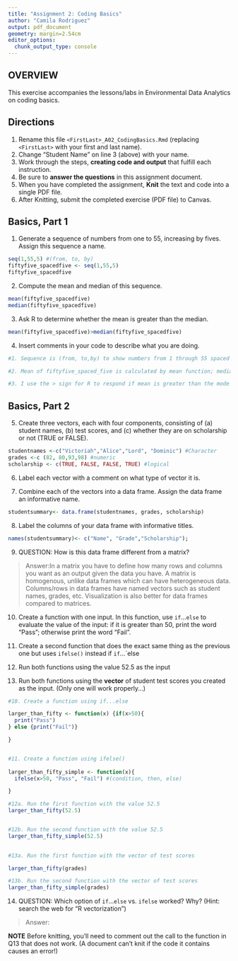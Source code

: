 ```yaml
---
title: "Assignment 2: Coding Basics"
author: "Camila Rodriguez"
output: pdf_document
geometry: margin=2.54cm
editor_options: 
  chunk_output_type: console
---
```


## OVERVIEW

This exercise accompanies the lessons/labs in Environmental Data Analytics on coding basics.

## Directions

1.  Rename this file `<FirstLast>_A02_CodingBasics.Rmd` (replacing `<FirstLast>` with your first and last name).
2.  Change "Student Name" on line 3 (above) with your name.
3.  Work through the steps, **creating code and output** that fulfill each instruction.
4.  Be sure to **answer the questions** in this assignment document.
5.  When you have completed the assignment, **Knit** the text and code into a single PDF file.
6.  After Knitting, submit the completed exercise (PDF file) to Canvas.

## Basics, Part 1

1.  Generate a sequence of numbers from one to 55, increasing by fives. Assign this sequence a name.
```r
seq(1,55,5) #(from, to, by)
fiftyfive_spacedfive <- seq(1,55,5)
fiftyfive_spacedfive

```


2.  Compute the mean and median of this sequence.

```r
mean(fiftyfive_spacedfive)
median(fiftyfive_spacedfive)
```


3.  Ask R to determine whether the mean is greater than the median.
```r
mean(fiftyfive_spacedfive)>median(fiftyfive_spacedfive)

```


4.  Insert comments in your code to describe what you are doing.

```r
#1. Sequence is (from, to,by) to show numbers from 1 through 55 spaced by 5

#2. Mean of fiftyfive_spaced_five is calculated by mean function; median is calculatd by median function

#3. I use the > sign for R to respond if mean is greater than the mode

```

## Basics, Part 2

5.  Create three vectors, each with four components, consisting of (a) student names, (b) test scores, and (c) whether they are on scholarship or not (TRUE or FALSE).
```r
studentnames <-c("Victoriah","Alice","Lord", "Dominic") #Character
grades <-c (82, 80,93,98) #numeric
scholarship <- c(TRUE, FALSE, FALSE, TRUE) #logical
```


6.  Label each vector with a comment on what type of vector it is.

7.  Combine each of the vectors into a data frame. Assign the data frame an informative name.
```r
studentsummary<- data.frame(studentnames, grades, scholarship)
```


8.  Label the columns of your data frame with informative titles.

```r
names(studentsummary)<- c("Name", "Grade","Scholarship"); 
```

9.  QUESTION: How is this data frame different from a matrix?

> Answer:In a matrix you have to define how many rows and columns you want as an output given the data you have. A matrix is homogenous, unlike data frames which can have heterogeneous data. Columns/rows in data frames have named vectors such as student names, grades, etc. Visualization is also better for data frames compared to matrices. 


10. Create a function with one input. In this function, use `if`...`else` to evaluate the value of the input: if it is greater than 50, print the word "Pass"; otherwise print the word "Fail". 

11. Create a second function that does the exact same thing as the previous one but uses `ifelse()` instead if `if`...`else 


12. Run both functions using the value 52.5 as the input



13. Run both functions using the **vector** of student test scores you created as the input. (Only one will work properly...)


```r
#10. Create a function using if...else

larger_than_fifty <- function(x) {if(x>50){
  print("Pass")
} else {print("Fail")}

}


#11. Create a function using ifelse()
  
larger_than_fifty_simple <- function(x){
  ifelse(x>50, "Pass", "Fail") #(condition, then, else)

}

#12a. Run the first function with the value 52.5
larger_than_fifty(52.5)


#12b. Run the second function with the value 52.5
larger_than_fifty_simple(52.5)
  

#13a. Run the first function with the vector of test scores

larger_than_fifty(grades)

#13b. Run the second function with the vector of test scores
larger_than_fifty_simple(grades)
```

14. QUESTION: Which option of `if`...`else` vs. `ifelse` worked? Why? (Hint: search the web for "R vectorization")

> Answer:


**NOTE** Before knitting, you'll need to comment out the call to the function in Q13 that does not work. (A document can't knit if the code it contains causes an error!)